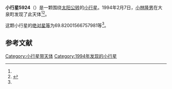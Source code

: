 {{Infobox planet
| bgcolour = #FFFFC0
| name = 5924 Teruo
| symbol = 
| image = 
| caption = 
| discovery = yes
| discovery_ref = 
| discoverer = [[小林隆男|小林隆男]]
| discovery_site = [[大泉町|大泉町]] 
| discovered = 1994年2月7日
| designations = yes
| mp_name = 
| named_after = 
| alt_names = 1994 CH1/ 1940 CH / 1944 HC / 1958 DH / 1965 AB1 / 1969 ED1 / 1980 GN1 / 1980 KU1 / 1985 UH4 / 1987 FJ / 1989 YQ9
| mp_category = [[主带小行星|主带小行星]]
| orbit_ref = <ref name="a">[http://ssd.jpl.nasa.gov/sbdb.cgi?sstr=5924 5924 Teruo] {{Wayback|url=http://ssd.jpl.nasa.gov/sbdb.cgi?sstr=5924 |date=20201124022438 }}，小行星數據庫瀏覽器（JPL Small-Body Database Browser）－[[美国国家航空航天局|美国国家航空航天局]]喷气推进实验室</ref>
| epoch = 2456400.5 (2013年4月18日更新)
| aphelion = {{convert|2.602168823657705|AU|km|3|abbr=on|lk=out}}
| perihelion = {{convert|2.090089654352842|AU|km|3|abbr=on}}
| semimajor = {{convert|2.346129239005274|AU|km|3|abbr=on}}
| eccentricity = 0.109132771
| period = 1312.581639 [[日|日]]<br />3.59[[儒略年|儒略年]]
| avg_speed = 
| inclination = 4.089445248025148
| asc_node = 109.4766467400153
| mean_anomaly = 
| arg_peri = 69.82001566757981
| satellites = 
| physical_characteristics = yes
| dimensions = 
| mass = 
| density = 
| surface_grav = 
| escape_velocity = 
| sidereal_day = 
| axial_tilt = 
| pole_ecliptic_lat = 
| pole_ecliptic_lon = 
| albedo = 
| temperatures= 
| temp_name1 = 
| mean_temp_1 = 
| max_temp_1 = 
| temp_name2 = 
| max_temp_2 = 
| spectral_type = 
| abs_magnitude = 69.82001566757981
}}

'''小行星5924'''（{{lang-en|5924 Teruo}}）是一颗围绕[[太阳|太阳]][[公转|公转]]的[[小行星|小行星]]。1994年2月7日，[[小林隆男|小林隆男]]在大泉町发现了此天体<ref name="a" /><ref>{{cite news|title=小行星列表|url=http://cfa-www.harvard.edu/iau/lists/NumberedMPs.txt|accessdate=2013-07-08|newspaper=哈佛大学|archive-date=2008-05-17|archive-url=https://web.archive.org/web/20080517010638/http://cfa-www.harvard.edu/iau/lists/NumberedMPs.txt|dead-url=no}}</ref>。

这颗小行星的[[绝对星等|绝对星等]]为69.82001566757981等<ref name="a" />。

==参考文献==
{{reflist}}
{{Minor Planet Number|[[小行星5923|小行星5923]]|[[小行星5925|小行星5925]]}}

{{小天体}}

[[Category:小行星带天体|Category:小行星带天体]]
[[Category:1994年发现的小行星|Category:1994年发现的小行星]]

{{asteroid-stub}}